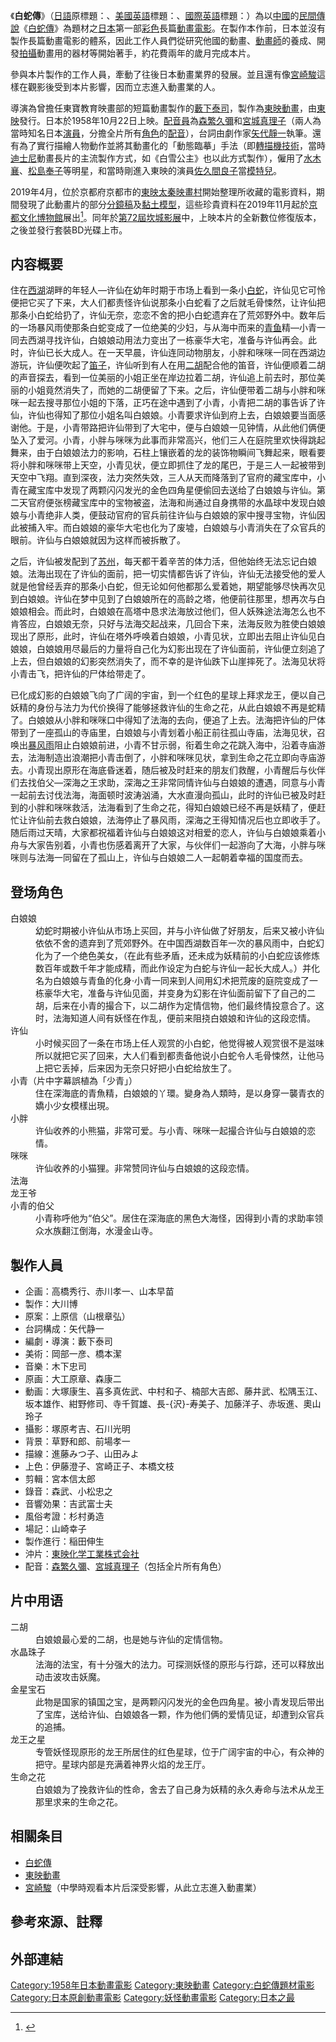 {{Infobox Film
| name           = 白蛇傳<br><small>{{lang|ja|白蛇伝（はくじゃでん）}}</small>
| image          = LeSerpentBlancDVDCover.jpg
| caption        =[[法國|法國]]版（二區）的[[DVD|DVD]]封面
| director       = {{link-ja|藪下泰司}}（「演出」名義）
| producer       =[[大川博|大川博]]
| writer         =[[藪下泰司|藪下泰司]]（導演‧劇本）
| starring       =[[森繁久彌|森繁久彌]]、[[宮城真理子|宮城真理子]]
| music          =[[木下忠司|木下忠司]]
| cinematography =[[塚原考吉|塚原考吉]]、[[石川光明|石川光明]]
| editing        =[[宮本信太郎|宮本信太郎]]
| production_company =[[東映動畫|東映動畫]]
| distributor    =[[東映|東映]]（日本）
| released       =[[File:Flag_of_Japan.svg|22px]]1958年10月22日
| runtime        = 79分鐘
| country        =[[日本|日本]]
| awards         = 
| language       =[[日語|日語]]
| budget         = 
| preceded_by    = 
| followed_by    = 
| amg_id         = 
| imdb_id        = 0051694
}}
{{japanese|japanese=白蛇伝|kana=はくじゃでん|romaji=Hakuja den}}

《'''白蛇傳'''》（[[日語|日語]]原標題：{{lang|ja|白蛇伝}}、[[美國英語|美國英語]]標題：{{lang|en-us|''Panda and the Magic Serpent''}}、[[英語|國際英語]]標題：{{lang|en|''The White Snake Enchantress''}}）為以[[中國|中國]]的[[民間傳說|民間傳說]]《[[白蛇傳|白蛇傳]]》為題材之[[日本|日本]]第一部[[電影#彩色電影|彩色]]長篇[[動畫電影|動畫電影]]。在製作本作前，日本並沒有製作長篇動畫電影的體系，因此工作人員們從研究他國的動畫、[[動畫師|動畫師]]的養成、開發[[攝影|拍攝]]動畫用的器材等開始著手，約花費兩年的歲月完成本片。

參與本片製作的工作人員，牽動了往後日本動畫業界的發展。並且還有像[[宮崎駿|宮崎駿]]這樣在觀影後受到本片影響，因而立志進入動畫業的人。

導演為曾擔任東寶教育映畫部的短篇動畫製作的[[藪下泰司|藪下泰司]]，製作為[[東映動畫|東映動畫]]，由[[東映|東映]]發行。日本於1958年10月22日上映。[[配音員|配音員]]為[[森繁久彌|森繁久彌]]和[[宮城真理子|宮城真理子]]（兩人為當時知名日本[[演員|演員]]，分擔全片所有[[角色|角色]]的[[配音|配音]]），台詞由劇作家[[矢代靜一|矢代靜一]]執筆。還有為了實行描繪人物動作並將其動畫化的「動態臨摹」手法（即[[轉描機技術|轉描機技術]]，當時[[迪士尼|迪士尼]]動畫長片的主流製作方式，如《白雪公主》也以此方式製作），僱用了[[水木襄|水木襄]]、[[松島奉子|松島奉子]]等明星，和當時剛進入東映的演員[[佐久間良子|佐久間良子]]當[[模特兒|模特兒]]。

2019年4月，位於京都府京都市的[[東映太秦映畫村|東映太秦映畫村]]開始整理所收藏的電影資料，期間發現了此動畫片的部分[[分鏡稿|分鏡稿]]及[[黏土模型|黏土模型]]，這些珍貴資料在2019年11月起於[[京都文化博物館|京都文化博物館]]展出<ref>{{cite news |url=https://www3.nhk.or.jp/news/html/20191026/k10012151791000.html |title=日本初の長編アニメ「白蛇伝」の制作資料みつかる 京都 |publisher=NHK |date=2019-10-26 |language=ja |access-date=2019-10-26 |archive-url=https://web.archive.org/web/20191026125052/https://www3.nhk.or.jp/news/html/20191026/k10012151791000.html |archive-date=2019-10-26 |dead-url=yes }}</ref>。同年於[[第72屆坎城影展|第72屆坎城影展]]中，上映本片的全新數位修復版本，之後並發行套裝BD光碟上市。

== 内容概要 ==
住在[[西湖|西湖]]湖畔的年轻人—许仙在幼年时期于市场上看到一条小[[白蛇|白蛇]]，许仙见它可怜便把它买了下来，大人们都责怪许仙说那条小白蛇看了之后就毛骨悚然，让许仙把那条小白蛇给扔了，许仙无奈，恋恋不舍的把小白蛇遗弃在了荒郊野外中。数年后的一场暴风雨使那条白蛇变成了一位绝美的少妇，与从海中而来的[[青鱼|青鱼]]精—小青一同去西湖寻找许仙，白娘娘动用法力变出了一栋豪华大宅，准备与许仙再会。此时，许仙已长大成人。在一天早晨，许仙连同动物朋友，小胖和咪咪一同在西湖边游玩，许仙便吹起了[[笛子|笛子]]，许仙听到有人在用[[二胡|二胡]]配合他的笛音，许仙便顺着二胡的声音探去，看到一位美丽的小姐正坐在岸边拉着二胡，许仙追上前去时，那位美丽的小姐竟然消失了，而她的二胡便留了下来。之后，许仙便带着二胡与小胖和咪咪一起去搜寻那位小姐的下落，正巧在途中遇到了小青，小青把二胡的事告诉了许仙，许仙也得知了那位小姐名叫白娘娘。小青要求许仙到府上去，白娘娘要当面感谢他。于是，小青带路把许仙带到了大宅中，便与白娘娘一见钟情，从此他们俩便坠入了爱河。小青，小胖与咪咪为此事而非常高兴，他们三人在庭院里欢快得跳起舞来，由于白娘娘法力的影响，石柱上镶嵌着的龙的装饰物瞬间飞舞起来，眼看要将小胖和咪咪带上天空，小青见状，便立即抓住了龙的尾巴，于是三人一起被带到天空中飞翔。直到深夜，法力突然失效，三人从天而降落到了官府的藏宝库中，小青在藏宝库中发现了两颗闪闪发光的金色四角星便偷回去送给了白娘娘与许仙。第二天官府便张榜藏宝库中的宝物被盗，法海和尚通过自身携带的水晶球中发现白娘娘与小青绝非人类，便鼓动官府的官兵前往许仙与白娘娘的家中搜寻宝物，许仙因此被捕入牢。而白娘娘的豪华大宅也化为了废墟，白娘娘与小青消失在了众官兵的眼前。许仙与白娘娘就因为这样而被拆散了。

之后，许仙被发配到了[[苏州|苏州]]，每天都干着辛苦的体力活，但他始终无法忘记白娘娘。法海出现在了许仙的面前，把一切实情都告诉了许仙，许仙无法接受他的爱人就是他曾经丢弃的那条小白蛇，但无论如何他都那么爱着她，期望能够尽快再次见到白娘娘。许仙在梦中见到了白娘娘所在的高龄之塔，他便前往那里，想再次与白娘娘相会。而此时，白娘娘在高塔中恳求法海放过他们，但人妖殊途法海怎么也不肯答应，白娘娘无奈，只好与法海交起战来，几回合下来，法海反败为胜使白娘娘现出了原形，此时，许仙在塔外呼唤着白娘娘，小青见状，立即出去阻止许仙见白娘娘，白娘娘用尽最后的力量将自己化为幻影出现在了许仙面前，许仙便立刻追了上去，但白娘娘的幻影突然消失了，而不幸的是许仙跌下山崖摔死了。法海见状将小青击飞，把许仙的尸体给带走了。

已化成幻影的白娘娘飞向了广阔的宇宙，到一个红色的星球上拜求龙王，便以自己妖精的身份与法力为代价换得了能够拯救许仙的生命之花，从此白娘娘不再是蛇精了。白娘娘从小胖和咪咪口中得知了法海的去向，便追了上去。法海把许仙的尸体带到了一座孤山的寺庙里，白娘娘与小青划着小船正前往孤山寺庙，法海见状，召唤出[[暴风雨|暴风雨]]阻止白娘娘前进，小青不甘示弱，衔着生命之花跳入海中，沿着寺庙游去，法海制造出浪潮把小青击倒了，小胖和咪咪见状，拿到生命之花立即向寺庙游去。小青现出原形在海底昏迷着，随后被及时赶来的朋友们救醒，小青醒后与伙伴们去找伯父—深海之王求助，深海之王非常同情许仙与白娘娘的遭遇，同意与小青一起前去讨伐法海，海面顿时波涛汹涌，大水直漫向孤山，此时的许仙已被及时赶到的小胖和咪咪救活，法海看到了生命之花，得知白娘娘已经不再是妖精了，便赶忙让许仙前去救白娘娘，法海停止了暴风雨，深海之王得知情况后也立即收手了。随后雨过天晴，大家都祝福着许仙与白娘娘这对相爱的恋人，许仙与白娘娘乘着小舟与大家告别着，小青也伤感着离开了大家，与伙伴们一起游向了大海，小胖与咪咪则与法海一同留在了孤山上，许仙与白娘娘二人一起朝着幸福的国度而去。

== 登场角色 ==
;白娘娘
:幼蛇时期被小许仙从市场上买回，并与小许仙做了好朋友，后来又被小许仙依依不舍的遗弃到了荒郊野外。在中国西湖数百年一次的暴风雨中，白蛇幻化为了一个绝色美女，（在此有些矛盾，还未成为妖精前的小白蛇应该修炼数百年或数千年才能成精，而此作设定为白蛇与许仙一起长大成人。）并化名为白娘娘与青鱼的化身·小青一同来到人间用幻术把荒废的庭院变成了一栋豪华大宅，准备与许仙见面，并变身为幻影在许仙面前留下了自己的二胡，后来在小青的撮合下，以二胡作为定情信物，他们最终情投意合了。这时，法海知道人间有妖怪在作乱，便前来阻挠白娘娘和许仙的这段恋情。
;许仙
:小时候买回了一条在市场上任人观赏的小白蛇，他觉得被人观赏很不是滋味所以就把它买了回来，大人们看到都责备他说小白蛇令人毛骨悚然，让他马上把它丢掉，后来因为无奈只好把小白蛇给放生了。
;小青（片中字幕誤植為「少青」）
:住在深海底的青魚精，白娘娘的丫環。變身為人類時，是以身穿一襲青衣的嬌小少女模樣出現。
;小胖
:许仙收养的小熊猫，非常可爱。与小青、咪咪一起撮合许仙与白娘娘的恋情。
;咪咪
:许仙收养的小猫狸。非常赞同许仙与白娘娘的这段恋情。
;法海
;龙王爷
;小青的伯父
:小青称呼他为“伯父”。居住在深海底的黑色大海怪，因得到小青的求助率领众水族翻江倒海，水漫金山寺。

== 製作人員 ==
* 企画：高橋秀行、赤川孝一、山本早苗 
* 製作：大川博
* 原案：上原信（山根章弘）  
* 台詞構成：矢代静一
* 編劇・導演：藪下泰司 
* 美術：岡部一彦、橋本潔 
* 音樂：木下忠司 
* 原画：大工原章、森康二
* 動画：大塚康生、喜多真佐武、中村和子、楠部大吉郎、藤井武、松隅玉江、坂本雄作、紺野修司、寺千賀雄、長-{沢}-寿美子、加藤洋子、赤坂進、奧山玲子
* 攝影：塚原考吉、石川光明 
* 背景：草野和郎、前場孝一  
* 描線：進藤みつ子、山田みよ 
* 上色：伊藤澄子、宮崎正子、本橋文枝  
* 剪輯：宮本信太郎 
* 錄音：森武、小松忠之 
* 音響効果：吉武富士夫 
* 風俗考證：杉村勇造 
* 場記：山崎幸子 
* 製作進行：稲田伸生 
* 沖片：[[東映化学|東映化学工業株式会社]]
* 配音：[[森繁久彌|森繁久彌]]、[[宮城真理子|宮城真理子]]（包括全片所有角色）

== 片中用语 ==
;二胡
:白娘娘最心爱的二胡，也是她与许仙的定情信物。
;水晶珠子
:法海的法宝，有十分强大的法力。可探测妖怪的原形与行踪，还可以释放出动击波攻击妖魔。
;金星宝石
:此物是国家的镇国之宝，是两颗闪闪发光的金色四角星。被小青发现后带出了宝库，送给许仙、白娘娘各一颗，作为他们俩的爱情见证，却遭到众官兵的追捕。
;龙王之星
:专管妖怪现原形的龙王所居住的红色星球，位于广阔宇宙的中心，有众神的把守。星球内部是充满着神界火焰的龙王厅。
;生命之花
:白娘娘为了挽救许仙的性命，舍去了自己身为妖精的永久寿命与法术从龙王那里求来的生命之花。

== 相關条目 ==
*[[白蛇傳|白蛇傳]]
*[[東映動畫|東映動畫]]
*[[宮崎駿|宮崎駿]]（中學時观看本片后深受影響，从此立志進入動畫業）

== 參考來源、註釋 ==
{{Reflist}}
{{noteFoot}}

== 外部連結 ==
{{白蛇傳}}

{{DEFAULTSORT:Bai She Zhuan}}
[[Category:1958年日本動畫電影|Category:1958年日本動畫電影]]
[[Category:東映動畫|Category:東映動畫]]
[[Category:白蛇傳題材電影|Category:白蛇傳題材電影]]
[[Category:日本原創動畫電影|Category:日本原創動畫電影]]
[[Category:妖怪動畫電影|Category:妖怪動畫電影]]
[[Category:日本之最|Category:日本之最]]